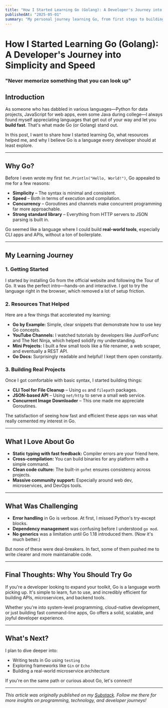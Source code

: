 ```yaml
---
title: "How I Started Learning Go (Golang): A Developer's Journey into Simplicity and Speed"
publishedAt: "2025-05-01"
summary: "My personal journey learning Go, from first steps to building real projects, and why every developer should explore this powerful language."
---
```


# How I Started Learning Go (Golang): A Developer's Journey into Simplicity and Speed

### "Never memorize something that you can look up"

## Introduction

As someone who has dabbled in various languages—Python for data projects, JavaScript for web apps, even some Java during college—I always found myself appreciating languages that get out of your way and let you **build fast**. That's what made Go (or Golang) stand out.

In this post, I want to share how I started learning Go, what resources helped me, and why I believe Go is a language every developer should at least explore.

---

## Why Go?

Before I even wrote my first `fmt.Println("Hello, World!")`, Go appealed to me for a few reasons:

- **Simplicity** – The syntax is minimal and consistent.
- **Speed** – Both in terms of execution and compilation.
- **Concurrency** – Goroutines and channels make concurrent programming far more approachable.
- **Strong standard library** – Everything from HTTP servers to JSON parsing is built in.

Go seemed like a language where I could build **real-world tools**, especially CLI apps and APIs, without a ton of boilerplate.

---

## My Learning Journey

### 1. Getting Started

I started by installing Go from the official website and following the Tour of Go. It was the perfect intro—hands-on and interactive. I got to try the language right in the browser, which removed a lot of setup friction.

### 2. Resources That Helped

Here are a few things that accelerated my learning:

- **Go by Example:** Simple, clear snippets that demonstrate how to use key Go concepts.
- **YouTube Channels:** I watched tutorials by developers like JustForFunc and The Net Ninja, which helped solidify my understanding.
- **Mini Projects:** I built a few small tools like a file renamer, a web scraper, and eventually a REST API.
- **Go Docs:** Surprisingly readable and helpful! I kept them open constantly.

### 3. Building Real Projects

Once I got comfortable with basic syntax, I started building things:

- **CLI Tool for File Cleanup** – Using `os` and `filepath` packages.
- **JSON-based API** – Using `net/http` to serve a small web service.
- **Concurrent Image Downloader** – This one made me appreciate Goroutines.

The satisfaction of seeing how fast and efficient these apps ran was what really cemented my interest in Go.

---

## What I Love About Go

- **Static typing with fast feedback:** Compiler errors are your friend here.
- **Cross-compilation:** You can build binaries for any platform with a simple command.
- **Clean code culture:** The built-in `gofmt` ensures consistency across projects.
- **Massive community support:** Especially around web dev, microservices, and DevOps tools.

---

## What Was Challenging

- **Error handling** in Go is verbose. At first, I missed Python's try-except blocks.
- **Dependency management** was confusing before I understood `go mod`.
- **No generics** was a limitation until Go 1.18 introduced them. (Now it's much better.)

But none of these were deal-breakers. In fact, some of them pushed me to write clearer and more maintainable code.

---

## Final Thoughts: Why You Should Try Go

If you're a developer looking to expand your toolkit, Go is a language worth picking up. It's simple to learn, fun to use, and incredibly efficient for building APIs, microservices, and backend tools.

Whether you're into system-level programming, cloud-native development, or just building fast command-line apps, Go offers a solid, scalable, and joyful developer experience.

---

## What's Next?

I plan to dive deeper into:

- Writing tests in Go using `testing`
- Exploring frameworks like `Gin` or `Echo`
- Building a real-world microservice architecture

If you're on the same path or curious about Go, let's connect!

---

_This article was originally published on my [Substack](https://manintheham.substack.com/p/how-i-started-learning-go-golang). Follow me there for more insights on programming, technology, and developer journeys!_
